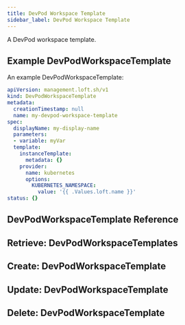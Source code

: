 ```yaml
---
title: DevPod Workspace Template
sidebar_label: DevPod Workspace Template
---
```


A DevPod workspace template.

## Example DevPodWorkspaceTemplate

An example DevPodWorkspaceTemplate:
```yaml
apiVersion: management.loft.sh/v1
kind: DevPodWorkspaceTemplate
metadata:
  creationTimestamp: null
  name: my-devpod-workspace-template
spec:
  displayName: my-display-name
  parameters:
  - variable: myVar
  template:
    instanceTemplate:
      metadata: {}
    provider:
      name: kubernetes
      options:
        KUBERNETES_NAMESPACE:
          value: '{{ .Values.loft.name }}'
status: {}

```

## DevPodWorkspaceTemplate Reference

<Reference />

## Retrieve: DevPodWorkspaceTemplates

<Retrieve />

## Create: DevPodWorkspaceTemplate

<Create />

## Update: DevPodWorkspaceTemplate

<Update />

## Delete: DevPodWorkspaceTemplate

<Delete />


